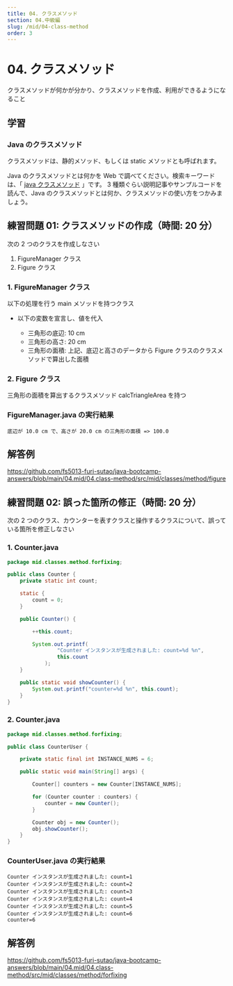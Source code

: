 ```yaml
---
title: 04. クラスメソッド
section: 04.中級編
slug: /mid/04-class-method
order: 3
---
```


# 04. クラスメソッド

<p class="goal">
  クラスメソッドが何かが分かり、クラスメソッドを作成、利用ができるようになること
</p>

## 学習

### Java のクラスメソッド

クラスメソッドは、静的メソッド、もしくは static メソッドとも呼ばれます。

Java のクラスメソッドとは何かを Web で調べてください。検索キーワードは、「 [java クラスメソッド](https://www.google.com/search?q=java+クラスメソッド) 」です。
3 種類ぐらい説明記事やサンプルコードを読んで、Java のクラスメソッドとは何か、クラスメソッドの使い方をつかみましょう。

## 練習問題 01: クラスメソッドの作成（時間: 20 分）

次の 2 つのクラスを作成しなさい

1. FigureManager クラス
2. Figure クラス

### 1. FigureManager クラス

以下の処理を行う main メソッドを持つクラス

- 以下の変数を宣言し、値を代入

  - 三角形の底辺: 10 cm
  - 三角形の高さ: 20 cm
  - 三角形の面積: 上記、底辺と高さのデータから Figure クラスのクラスメソッドで算出した面積

### 2. Figure クラス

三角形の面積を算出するクラスメソッド calcTriangleArea を持つ

### FigureManager.java の実行結果

```console
底辺が 10.0 cm で、高さが 20.0 cm の三角形の面積 => 100.0
```

## 解答例

https://github.com/fs5013-furi-sutao/java-bootcamp-answers/blob/main/04.mid/04.class-method/src/mid/classes/method/figure

## 練習問題 02: 誤った箇所の修正（時間: 20 分）

次の 2 つのクラス、カウンターを表すクラスと操作するクラスについて、誤っている箇所を修正しなさい

### 1. Counter.java

```java
package mid.classes.method.forfixing;

public class Counter {
    private static int count;

    static {
        count = 0;
    }

    public Counter() {

        ++this.count;

        System.out.printf(
                "Counter インスタンスが生成されました: count=%d %n",
                this.count
            );
    }

    public static void showCounter() {
        System.out.printf("counter=%d %n", this.count);
    }
}
```

### 2. Counter.java

```java
package mid.classes.method.forfixing;

public class CounterUser {

    private static final int INSTANCE_NUMS = 6;

    public static void main(String[] args) {

        Counter[] counters = new Counter[INSTANCE_NUMS];

        for (Counter counter : counters) {
            counter = new Counter();
        }

        Counter obj = new Counter();
        obj.showCounter();
    }
}
```

### CounterUser.java の実行結果

```console
Counter インスタンスが生成されました: count=1
Counter インスタンスが生成されました: count=2
Counter インスタンスが生成されました: count=3
Counter インスタンスが生成されました: count=4
Counter インスタンスが生成されました: count=5
Counter インスタンスが生成されました: count=6
counter=6
```

## 解答例

https://github.com/fs5013-furi-sutao/java-bootcamp-answers/blob/main/04.mid/04.class-method/src/mid/classes/method/forfixing
